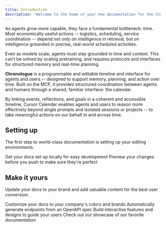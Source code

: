 ```yaml
---
title: Introduction
description: "Welcome to the home of your new documentation for the Chronologue Project"
---
```


As agents grow more capable, they face a fundamental bottleneck: time. Most economically useful actions -- logistics, scheduling, service coordination -- depend not only on intelligence in retrieval, but on intelligence grounded in precise, real-world scheduled activities. 

Even as models scale, agents must stay grounded in time and context. This can’t be solved by scaling pretraining, and requires protocols and interfaces for structured memory and real-time planning. 

**Chronologue** is a programmable and editable timeline and interface for agents and users -- designed to support memory, planning, and action over time. Built on the MCP, it provides structured coordination between agents and humans through a shared, familiar interface: the calendar. 

By linking events, reflections, and goals in a coherent and accessible timeline, Cursor Calendar enables agents and users to reason more effectively beyond single prompts and isolated sessions or projects -- to take meaningful actions on our behalf in and across time. 


## Setting up

The first step to world-class documentation is setting up your editing environments.

<CardGroup cols={2}>
  <Card
    title="Edit Your Docs"
    icon="pen-to-square"
    href="https://mintlify.com/docs/quickstart"
  >
    Get your docs set up locally for easy development
  </Card>
  <Card
    title="Preview Changes"
    icon="image"
    href="https://mintlify.com/docs/development"
  >
    Preview your changes before you push to make sure they're perfect
  </Card>
</CardGroup>

## Make it yours

Update your docs to your brand and add valuable content for the best user conversion.

<CardGroup cols={2}>
  <Card
    title="Customize Style"
    icon="palette"
    href="https://mintlify.com/docs/settings/global"
  >
    Customize your docs to your company's colors and brands
  </Card>
  <Card
    title="Reference APIs"
    icon="code"
    href="https://mintlify.com/docs/api-playground/openapi"
  >
    Automatically generate endpoints from an OpenAPI spec
  </Card>
  <Card
    title="Add Components"
    icon="screwdriver-wrench"
    href="https://mintlify.com/docs/content/components/accordions"
  >
    Build interactive features and designs to guide your users
  </Card>
  <Card
    title="Get Inspiration"
    icon="stars"
    href="https://mintlify.com/customers"
  >
    Check out our showcase of our favorite documentation
  </Card>
</CardGroup>
